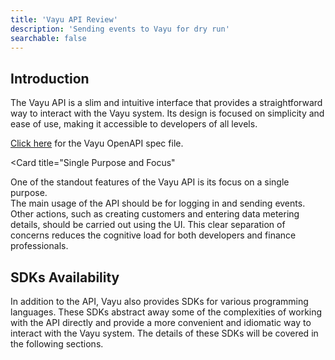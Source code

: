 ```yaml
---
title: 'Vayu API Review'
description: 'Sending events to Vayu for dry run'
searchable: false
---
```


## Introduction
The Vayu API is a slim and intuitive interface that provides a straightforward way to interact with the Vayu system. Its design is focused on simplicity and ease of use, making it accessible to developers of all levels.

[Click here](https://us-east-1-demo-vayu-public-assets-bucket.s3.amazonaws.com/vy-openapi.yml) for the Vayu OpenAPI spec file.

<Card
  title="Single Purpose and Focus"
>
One of the standout features of the Vayu API is its focus on a single purpose. <br/>
The main usage of the API should be for logging in and sending events. <br/>
Other actions, such as creating customers and entering data metering details, should be carried out using the UI. 
This clear separation of concerns reduces the cognitive load for both developers and finance professionals.
</Card>

## SDKs Availability
In addition to the API, Vayu also provides SDKs for various programming languages. These SDKs abstract away some of the complexities of working with the API directly and provide a more convenient and idiomatic way to interact with the Vayu system. The details of these SDKs will be covered in the following sections.